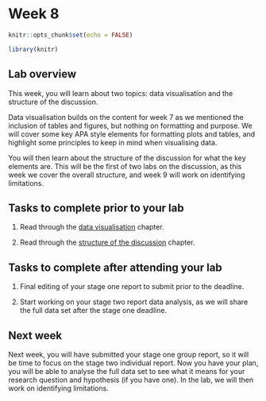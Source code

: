 # Week 8

```r
knitr::opts_chunk$set(echo = FALSE)

library(knitr)
```

## Lab overview

This week, you will learn about two topics: data visualisation and the structure of the discussion.

Data visualisation builds on the content for week 7 as we mentioned the inclusion of tables and figures, but nothing on formatting and purpose. We will cover some key APA style elements for formatting plots and tables, and highlight some principles to keep in mind when visualising data. 

You will then learn about the structure of the discussion for what the key elements are. This will be the first of two labs on the discussion, as this week we cover the overall structure, and week 9 will work on identifying limitations. 

## Tasks to complete prior to your lab

1. Read through the [data visualisation](#visualisation) chapter.

2. Read through the [structure of the discussion](#discussion) chapter. 

## Tasks to complete after attending your lab

1. Final editing of your stage one report to submit prior to the deadline. 

2. Start working on your stage two report data analysis, as we will share the full data set after the stage one deadline. 

## Next week

Next week, you will have submitted your stage one group report, so it will be time to focus on the stage two individual report. Now you have your plan, you will be able to analyse the full data set to see what it means for your research question and hypothesis (if you have one). In the lab, we will then work on identifying limitations. 
